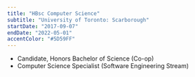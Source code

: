 ---
title: "HBsc Computer Science"
subtitle: "University of Toronto: Scarborough"
startDate: "2017-09-07"
endDate: "2022-05-01"
accentColor: "#5D59FF"
---

* Candidate, Honors Bachelor of Science (Co-op)
* Computer Science Specialist (Software Engineering Stream)